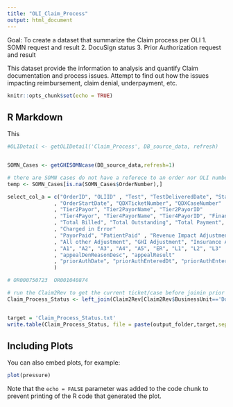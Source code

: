 ```yaml
---
title: "OLI_Claim_Process"
output: html_document
---
```


Goal: To create a dataset that summarize the Claim process per OLI
1. SOMN request and result
2. DocuSign status
3. Prior Authorization request and result

This dataset provide the information to analysis and quantify Claim documentation and process issues.
Attempt to find out how the issues impacting reimbursement, claim denial, underpayment, etc.

```r
knitr::opts_chunk$set(echo = TRUE)
```

## R Markdown

This 

```r

#OLIDetail <- getOLIDetail('Claim_Process', DB_source_data, refresh)


SOMN_Cases <- getGHISOMNcase(DB_source_data,refresh=1)

# there are SOMN cases do not have a referece to an order nor OLI number
temp <- SOMN_Cases[is.na(SOMN_Cases$OrderNumber),]

select_col_a = c("OrderID", "OLIID" , "Test", "TestDeliveredDate", "Status"
               , "OrderStartDate", "QDXTicketNumber", "QDXCaseNumber"
               , "Tier2Payor", "Tier2PayorName", "Tier2PayorID"
               , "Tier4Payor", "Tier4PayorName", "Tier4PayorID", "FinancialCategory" ,"QDXInsPlanCode"
               , "Total Billed", "Total Outstanding", "Total Payment",  "Total Adjustment"
               , "Charged in Error"
               , "PayorPaid", "PatientPaid" , "Revenue Impact Adjustment"
               , "All other Adjustment", "GHI Adjustment", "Insurance Adjustment", "Refund & Refund Reversal"
               , "A1", "A2", "A3", "A4", "A5", "ER", "L1", "L2", "L3"
               , "appealDenReasonDesc", "appealResult"
               , "priorAuthDate", "priorAuthEnteredDt", "priorAuthEnteredTime", "priorAuthStatusDesc", "priorAuthReqDesc"
               )

# OR000750723  OR001040874

# run the Claim2Rev to get the current ticket/case before joinin prior auth.
Claim_Process_Status <- left_join(Claim2Rev[Claim2Rev$BusinessUnit=='Domestic',select_col_a], SOMN_Cases, by='OrderID')


target = 'Claim_Process_Status.txt'
write.table(Claim_Process_Status, file = paste(output_folder,target,sep=""), sep="|", row.names=FALSE, col.names=TRUE, na="")


```

## Including Plots

You can also embed plots, for example:

```r
plot(pressure)
```

Note that the `echo = FALSE` parameter was added to the code chunk to prevent printing of the R code that generated the plot.
